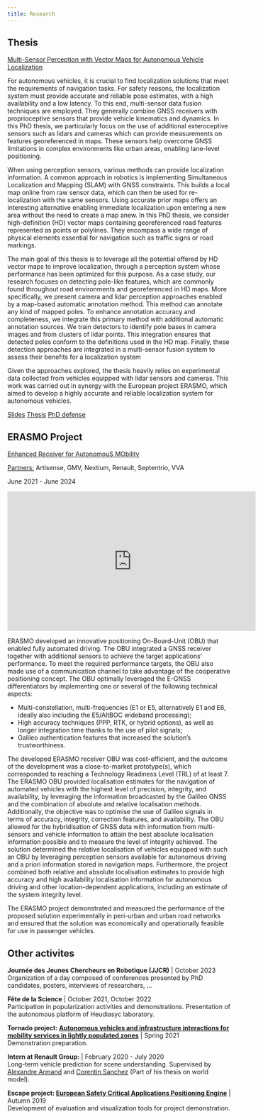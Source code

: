 ```yaml
---
title: Research
---
```


## Thesis

<u>Multi-Sensor Perception with Vector Maps for Autonomous Vehicle Localization</u>

For autonomous vehicles, it is crucial to find localization solutions that meet the requirements of navigation tasks. For safety reasons, the localization system must provide accurate and reliable pose estimates, with a high availability and a low latency. To this end, multi-sensor data fusion techniques are employed. They generally combine GNSS receivers with proprioceptive sensors that provide vehicle kinematics and dynamics. In this PhD thesis, we particularly focus on the use of additional exteroceptive sensors such as lidars and cameras which can provide measurements on features georeferenced in maps. These sensors help overcome GNSS limitations in complex environments like urban areas, enabling lane-level positioning.


When using perception sensors, various methods can provide localization information. A common approach in robotics is implementing Simultaneous Localization and Mapping (SLAM) with GNSS constraints. This builds a local map online from raw sensor data, which can then be used for re-localization with the same sensors.
Using accurate prior maps offers an interesting alternative enabling immediate localization upon entering a new area without the need to create a map anew. In this PhD thesis, we consider high-definition (HD) vector maps containing georeferenced road features represented as points or polylines. They encompass a wide range of physical elements essential for navigation such as traffic signs or road markings.

The main goal of this thesis is to leverage all the potential offered by HD vector maps to improve localization, through a perception system whose performance has been optimized for this purpose.
As a case study, our research focuses on detecting pole-like features, which are commonly found throughout road environments and georeferenced in HD maps.
More specifically, we present camera and lidar perception approaches enabled by a map-based automatic annotation method.
This method can annotate any kind of mapped poles. To enhance annotation accuracy and completeness, we integrate this primary method with additional automatic annotation sources. We train detectors to identify pole bases in camera images and from clusters of lidar points. This integration ensures that detected poles conform to the definitions used in the HD map.
Finally, these detection approaches are integrated in a multi-sensor fusion system  to assess their benefits for a localization system

Given the approaches explored, the thesis heavily relies on experimental data collected from vehicles equipped with lidar sensors and cameras. This work was carried out in synergy with the European project ERASMO, which aimed to develop a highly accurate and reliable localization system for autonomous vehicles.

[Slides](https://slides-soutenance-quarto-0a519a.gitlab.utc.fr/presentation2.html#/title-slide){.btn .btn-outline-primary .btn role="button"}
[Thesis](docs/phd_thesis_NOIZET_Maxime_final.pdf){.btn .btn-outline-primary .btn role="button"}
[PhD defense](https://youtu.be/EIdAI7onzBs?si=dEg2v9Xa5Jg0N_Lp){.btn .btn-outline-primary .btn role="button"}


## ERASMO Project

[Enhanced Receiver for AutonomouS MObility](https://erasmo-gnss.eu/)

<u>Partners:</u> Artisense, GMV, Nextium, Renault, Septentrio, VVA

June 2021 - June 2024

<iframe width="560" height="315" src="https://www.youtube.com/embed/A6BDxoHM5so?si=2G6cTg7vRWmz8yj_" title="YouTube video player" frameborder="0" allow="accelerometer; autoplay; clipboard-write; encrypted-media; gyroscope; picture-in-picture; web-share" referrerpolicy="strict-origin-when-cross-origin" allowfullscreen></iframe>

ERASMO developed an innovative positioning On-Board-Unit (OBU) that enabled fully automated driving. The OBU integrated a GNSS receiver together with additional sensors to achieve the target applications’ performance. To meet the required performance targets, the OBU also made use of a communication channel to take advantage of the cooperative positioning concept. The OBU optimally leveraged the E-GNSS differentiators by implementing one or several of the following technical aspects:

- Multi-constellation, multi-frequencies (E1 or E5, alternatively E1 and E6, ideally also including the E5/AltBOC wideband processing);
- High accuracy techniques (PPP, RTK, or hybrid options), as well as longer integration time thanks to the use of pilot signals;
- Galileo authentication features that increased the solution's trustworthiness.

The developed ERASMO receiver OBU was cost-efficient, and the outcome of the development was a close-to-market prototype(s), which corresponded to reaching a Technology Readiness Level (TRL) of at least 7. The ERASMO OBU provided localisation estimates for the navigation of automated vehicles with the highest level of precision, integrity, and availability, by leveraging the information broadcasted by the Galileo GNSS and the combination of absolute and relative localisation methods. Additionally, the objective was to optimise the use of Galileo signals in terms of accuracy, integrity, correction features, and availability. The OBU allowed for the hybridisation of GNSS data with information from multi-sensors and vehicle information to attain the best absolute localisation information possible and to measure the level of integrity achieved. The solution determined the relative localisation of vehicles equipped with such an OBU by leveraging perception sensors available for autonomous driving and a priori information stored in navigation maps. Furthermore, the project combined both relative and absolute localisation estimates to provide high accuracy and high availability localisation information for autonomous driving and other location-dependent applications, including an estimate of the system integrity level.

The ERASMO project demonstrated and measured the performance of the proposed solution experimentally in peri-urban and urban road networks and ensured that the solution was economically and operationally feasible for use in passenger vehicles.



## Other activites

**Journée des Jeunes Chercheurs en Robotique (JJCR)** | October 2023
<br />
Organization of a day composed of conferences presented by PhD candidates, posters, interviews of researchers, ...

**Fête de la Science** | October 2021, October 2022
<br />
Participation in popularization activities and demonstrations. Presentation of the autonomous platform of Heudiasyc laboratory.


**Tornado project: [Autonomous vehicles and infrastructure interactions for mobility services in lightly populated zones](https://www.tornado-mobility.com)** | Spring 2021
<br />
Demonstration preparation.

**Intern at Renault Group:** | February 2020 - July 2020
<br />
Long-term vehicle prediction for scene understanding. Supervised by [Alexandre Armand](https://fr.linkedin.com/in/alexandre-armand-19428941) and [Corentin Sanchez](https://fr.linkedin.com/in/corentin-sanchez-41-0456137) (Part of his thesis on world model). 


**Escape project: [European Safety Critical Applications Positioning Engine](http://www.gnss-escape.eu/)** | Autumn 2019
<br />
Development of evaluation and visualization tools for project demonstration.

